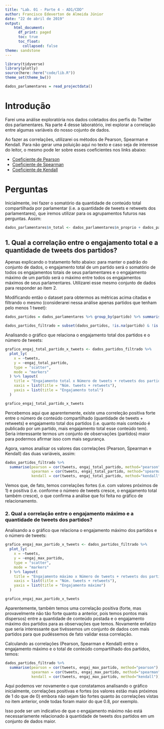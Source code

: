 ```yaml
---
title: "Lab. 01 - Parte 4 - AD1/CDD"
author: Francisco Edeverton de Almeida Júnior
date: "22 de abril de 2019"
output:
    html_document:
      df_print: paged
      toc: true
      toc_float:
        collapsed: false
theme: sandstone
---
```


```r
library(tidyverse)
library(plotly)
source(here::here("code/lib.R"))
theme_set(theme_bw())
```

```r
dados_parlamentares = read_projectdata()
```

# Introdução
Farei uma análise exploratória nos dados coletados dos perfis do Twitter dos parlamentares. Na parte 4 desse laboratório, irei explorar a correlação entre algumas variáveis do nosso cojunto de dados.

Ao fazer as correlações, utilizarei os métodos de Pearson, Spearman e Kendall. Para não gerar uma poluição aqui no texto e caso seja de interesse do leitor, o mesmo pode ler sobre esses coeficientes nos links abaixo:

* [Coeficiente de Pearson](https://pt.wikipedia.org/wiki/Coeficiente_de_correla%C3%A7%C3%A3o_de_Pearson)
* [Coeficiente de Spearman](https://pt.wikipedia.org/wiki/Coeficiente_de_correla%C3%A7%C3%A3o_de_postos_de_Spearman)
* [Coeficiente de Kendall](https://pt.wikipedia.org/wiki/Coeficiente_de_correla%C3%A7%C3%A3o_tau_de_Kendall)

# Perguntas
Inicialmente, irei fazer o somatório da quantidade de conteúdo total compartilhada por parlamentar (i.e. a quantidade de tweets e retweets dos parlamentares), que iremos utilizar para os agrupamentos futuros nas perguntas. Assim:
```r
dados_parlamentares$n_total <- dados_parlamentares$n_proprio + dados_parlamentares$n_retweet
```

## 1. Qual a correlação entre o engajamento total e a quantidade de tweets dos partidos?
Apenas explicando o tratamento feito abaixo: para manter o padrão do conjunto de dados, o engajamento total de um partido será o somatório de todos os engajamentos totais de seus parlamentares e o engajamento máximo de um partido será o máximo entre todos os engajamentos máximos de seus parlamentares. Utilizarei esse mesmo conjunto de dados para responder ao item 2.

Modificando então o dataset para obtermos as métricas acima citadas e filtrando o mesmo (considerarei nessa análise apenas partidos que tenham pelo menos 1 tweet):
```r
dados_partidos = dados_parlamentares %>% group_by(partido) %>% summarise(tweets = sum(n_total), engaj_total_partido = sum(engaj_total), engaj_mediano_partido = median(engaj_mediano), engaj_max_partido = max(engaj_max))

dados_partidos_filtrado = subset(dados_partidos, !is.na(partido) & !is.na(tweets) & tweets > 0)
```

Analisando o gráfico que relaciona o engajamento total dos partidos e o número de tweets:
```r
grafico_engaj_total_partido_x_tweets <- dados_partidos_filtrado %>%
  plot_ly(
    x = ~tweets,
    y = ~engaj_total_partido,
    type = "scatter",
    mode = "markers"
  ) %>% layout(
    title = "Engajamento total x Número de tweets + retweets dos partidos",
    xaxis = list(title = "Núm. tweets + retweets"),
    yaxis = list(title = "Engajamento total")
  )

grafico_engaj_total_partido_x_tweets
```
Percebemos aqui que aparentemente, existe uma correleção positiva forte entre o número de conteúdo compartilhado (quantidade de tweets + retweets) e engajamento total dos partidos (i.e. quanto mais conteúdo é publicado por um partido, mais engajamento total esse conteúdo tem). Seria interessante termos um conjunto de observações (partidos) maior para podermos afirmar isso com mais segurança.

Agora, vamos analisar os valores das correlações (Pearson, Spearman e Kendall) das duas variáveis, assim:
```r
dados_partidos_filtrado %>%
  summarise(pearson = cor(tweets, engaj_total_partido, method="pearson"),
            spearman = cor(tweets, engaj_total_partido, method="spearman"),
            kendall = cor(tweets, engaj_total_partido, method="kendall"))
```
Vemos que, de fato, temos correlações fortes (i.e. com valores próximos de 1) e positiva (i.e. conforme o número de tweets cresce, o engajamento total também cresce), o que confirma a análise que foi feita no gráfico de relacionamento.

### 2. Qual a correlação entre o engajamento máximo e a quantidade de tweets dos partidos?

Analisando a o gráfico que relaciona o engajamento máximo dos partidos e o número de tweets:
```r
grafico_engaj_max_partido_x_tweets <- dados_partidos_filtrado %>%
  plot_ly(
    x = ~tweets,
    y = ~engaj_max_partido,
    type = "scatter",
    mode = "markers"
  ) %>% layout(
    title = "Engajamento máximo x Número de tweets + retweets dos partidos",
    xaxis = list(title = "Núm. tweets + retweets"),
    yaxis = list(title = "Engajamento máximo")
  )

grafico_engaj_max_partido_x_tweets
```
Aparentemente, também temos uma correlação positiva (forte, mas provavelmente não tão forte quanto a anterior, pois temos pontos mais dispersos) entre a quantidade de conteúdo postada e o engajamento máximo dos partidos para as observações que temos. Novamente enfatizo que seria interessante que tivéssemos um conjunto de dados com mais partidos para que pudéssemos de fato validar essa correlação.

Calculando as correlações (Pearson, Spearman e Kendall) entre o engajamento máximo e o total de conteúdo compartilhado dos partidos, temos:
```r
dados_partidos_filtrado %>%
  summarise(pearson = cor(tweets, engaj_max_partido, method="pearson"),
            spearman = cor(tweets, engaj_max_partido, method="spearman"),
            kendall = cor(tweets, engaj_max_partido, method="kendall"))
```

Aqui podemos ver novamente o que constatamos analisando o gráfico inicialmente, correlações positivas e fortes (os valores estão mais próximos de 1 do que de 0) embora não sejam tão fortes quanto às correlações vistas no item anterior, onde todas foram maior do que 0.8, por exemplo. 

Isso pode ser um indicativo de que o engajamento máximo não está necessariamente relacionado à quantidade de tweets dos partidos em um conjunto de dados maior.